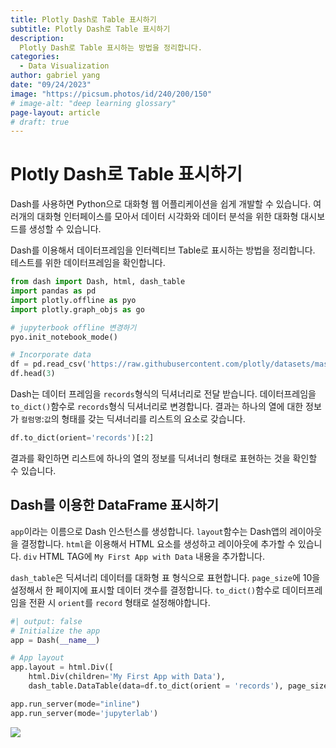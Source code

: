 ```yaml
---
title: Plotly Dash로 Table 표시하기
subtitle: Plotly Dash로 Table 표시하기
description:
  Plotly Dash로 Table 표시하는 방법을 정리합니다.
categories:
  - Data Visualization
author: gabriel yang
date: "09/24/2023"
image: "https://picsum.photos/id/240/200/150"
# image-alt: "deep learning glossary"
page-layout: article
# draft: true
---
```


# Plotly Dash로 Table 표시하기

Dash를 사용하면 Python으로 대화형 웹 어플리케이션을 쉽게 개발할 수 있습니다. 여러개의 대화형 인터페이스를 모아서 데이터 시각화와 데이터 분석을 위한 대화형 대시보드를 생성할 수 있습니다.

Dash를 이용해서 데이터프레임을 인터렉티브 Table로 표시하는 방법을 정리합니다. 테스트를 위한 데이터프레임을 확인합니다.

```python
from dash import Dash, html, dash_table
import pandas as pd
import plotly.offline as pyo
import plotly.graph_objs as go

# jupyterbook offline 변경하기
pyo.init_notebook_mode()

# Incorporate data
df = pd.read_csv('https://raw.githubusercontent.com/plotly/datasets/master/gapminder2007.csv')
df.head(3)
```

Dash는 데이터 프레임을 `records`형식의 딕셔너리로 전달 받습니다. 데이터프레임을 `to_dict()`함수로 `records`형식 딕셔너리로 변경합니다. 결과는 하나의 열에 대한 정보가 `컬럼명`:`값`의 형태를 갖는 딕셔너리를 리스트의 요소로 갖습니다.

```python
df.to_dict(orient='records')[:2]
```

결과를 확인하면 리스트에 하나의 열의 정보를 딕셔너리 형태로 표현하는 것을 확인할 수 있습니다.

## Dash를 이용한 DataFrame 표시하기

`app`이라는 이름으로 Dash 인스턴스를 생성합니다. `layout`함수는 Dash앱의 레이아웃을 결정합니다. `html`읕 이용해서 HTML 요소를 생성하고 레이아웃에 추가할 수 있습니다. `div` HTML TAG에 `My First App with Data` 내용을 추가합니다.

`dash_table`은 딕셔너리 데이터를 대화형 표 형식으로 표현합니다. `page_size`에 10을 설정해서 한 페이지에 표시할 데이터 갯수를 결정합니다. `to_dict()`함수로 데이터프레임을 전환 시 `orient`를 `record` 형태로 설정해야합니다.

```python
#| output: false
# Initialize the app
app = Dash(__name__)

# App layout
app.layout = html.Div([
    html.Div(children='My First App with Data'),
    dash_table.DataTable(data=df.to_dict(orient = 'records'), page_size=10)])

app.run_server(mode="inline")
app.run_server(mode='jupyterlab')
```

![](images/paste-1.png)
